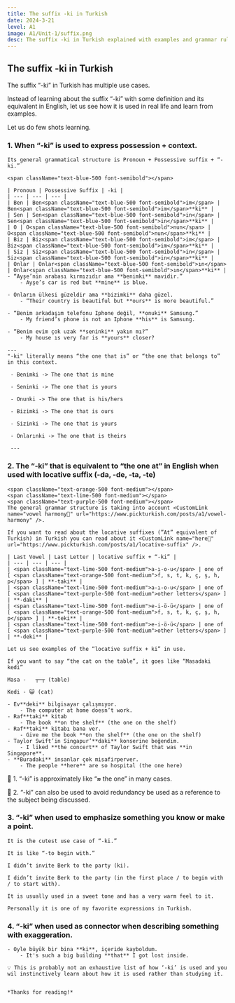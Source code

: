 ```yaml
---
title: The suffix -ki in Turkish  
date: 2024-3-21
level: A1
image: A1/Unit-1/suffix.png 
desc: The suffix -ki in Turkish explained with examples and grammar rules 
---
```


## The suffix -ki in Turkish

The suffix “-ki” in Turkish has multiple use cases.

Instead of learning about the suffix “-ki” with some definition and its equivalent in English, let us see how it is used in real life and learn from examples.

Let us do few shots learning. 

### 1. When “-ki” is used to express possession + context.
    
    
    Its general grammatical structure is Pronoun + Possessive suffix + “-ki.”
    
    <span className="text-blue-500 font-semibold"></span>
    
    | Pronoun | Possessive Suffix | -ki |
    | --- | --- | --- |
    | Ben | Ben<span className="text-blue-500 font-semibold">im</span> | Ben<span className="text-blue-500 font-semibold">im</span>**ki** |
    | Sen | Sen<span className="text-blue-500 font-semibold">in</span> | Sen<span className="text-blue-500 font-semibold">in</span>**ki** |
    | O | O<span className="text-blue-500 font-semibold">nun</span> | O<span className="text-blue-500 font-semibold">nun</span>**ki** |
    | Biz | Biz<span className="text-blue-500 font-semibold">im</span> | Biz<span className="text-blue-500 font-semibold">im</span>**ki** |
    | Siz | Siz<span className="text-blue-500 font-semibold">in</span> | Siz<span className="text-blue-500 font-semibold">in</span>**ki** |
    | Onlar | Onlar<span className="text-blue-500 font-semibold">ın</span> | Onlar<span className="text-blue-500 font-semibold">ın</span>**ki** |
    - “Ayşe’nin arabası kırmızıdır ama **benimki** mavidir.”
        - Ayşe’s car is red but **mine** is blue.
    
    - Onların ülkesi güzeldir ama **bizimki** daha güzel.
        - “Their country is beautiful but **ours** is more beautiful.”
    
    - “Benim arkadaşım telefonu Iphone değil, **onuki** Samsung.”
        - My friend’s phone is not an Iphone **his** is Samsung.
    
    - “Benim evim çok uzak **seninki** yakın mı?”
        - My house ıs very far is **yours** closer?
    
    ---
    "-ki" literally means “the one that is” or “the one that belongs to” in this context.

     - Benimki -> The one that is mine

     - Seninki -> The one that is yours

     - Onunki -> The one that is his/hers

     - Bizimki -> The one that is ours

     - Sizinki -> The one that is yours

     - Onlarınki -> The one that is theirs

     ---

### 2. The “-ki” that is equivalent to “the one at” in English when used with locative suffix (-da, -de, -ta, -te)
    
    <span className="text-orange-500 font-medium"></span>
    <span className="text-lime-500 font-medium"></span>
    <span className="text-purple-500 font-medium"></span>
    The general grammar structure is taking into account <CustomLink name="vowel harmony🔗" url="https://www.pickturkish.com/posts/a1/vowel-harmony" />. 
    
    If you want to read about the locative suffixes (”At” equivalent of Turkish) in Turkish you can read about it <CustomLink name="here🔗" url="https://www.pickturkish.com/posts/a1/locative-suffix" />.
    
    | Last Vowel | Last Letter | locative suffix + “-ki” |
    | --- | --- | --- |
    | <span className="text-lime-500 font-medium">a-ı-o-u</span> | one of [ <span className="text-orange-500 font-medium">f, s, t, k, ç, ş, h, p</span> ] | **-taki** |
    | <span className="text-lime-500 font-medium">a-ı-o-u</span> | one of [ <span className="text-purple-500 font-medium">other letters</span> ] | **-daki** |
    | <span className="text-lime-500 font-medium">e-i-ö-ü</span> | one of [ <span className="text-orange-500 font-medium">f, s, t, k, ç, ş, h, p</span> ] | **-teki** |
    | <span className="text-lime-500 font-medium">e-i-ö-ü</span> | one of [ <span className="text-purple-500 font-medium">other letters</span> ] | **-deki** |
    
    Let us see examples of the “locative suffix + ki” in use.
    
    If you want to say “the cat on the table”, it goes like “Masadaki kedi”
    
    Masa -   ┬─┬ (table)
    
    Kedi - 😺 (cat)
    
    - Ev**deki** bilgisayar çalışmıyor.
        - The computer at home doesn’t work.
    - Raf**taki** kitab
        - The book **on the shelf** (the one on the shelf)
    - Raf**taki** kitabı bana ver.
        - Give me the book **on the shelf** (the one on the shelf)
    - Taylor Swift’in Singapur’**daki** konserine beğendim.
        - I liked **the concert** of Taylor Swift that was **in Singapore**.
    - **Buradaki** insanlar çok misafirperver.
        - The people **here** are so hospital (the one here)
    
  🎯  1. “-ki” is approximately like “**≈** the one” in many cases.

  🎯  2. “-ki” can also be used to avoid redundancy be used as a reference to the subject being discussed.

    
### 3. “-ki” when used to emphasize something you know or make a point.
    
    
    It is the cutest use case of “-ki.” 
    
    It is like “-to begin with.”
    
    I didn’t invite Berk to the party (ki).
    
    I didn’t invite Berk to the party (in the first place / to begin with / to start with).
    
    It is usually used in a sweet tone and has a very warm feel to it. 
    
    Personally it is one of my favorite expressions in Turkish.
    
### 4. “-ki” when used as connector when describing something with exaggeration. 
    - Öyle büyük bir bina **ki**, içeride kayboldum.
        - It's such a big building **that** I got lost inside.
    
    💡 This is probably not an exhaustive list of how ‘-ki’ is used and you wil instinctively learn about how it is used rather than studying it.
    
    
    *Thanks for reading!*
